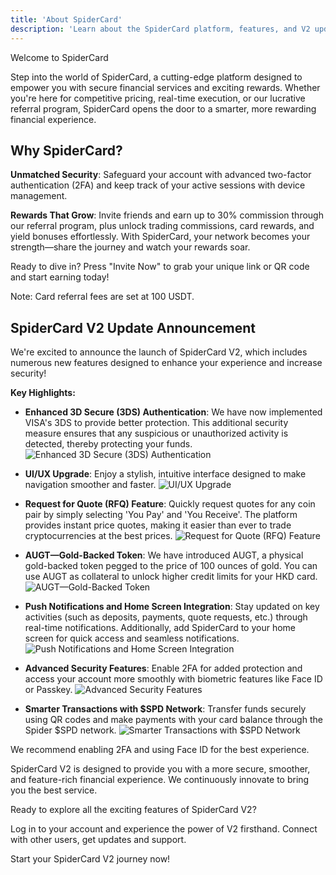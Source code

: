 ```yaml
---
title: 'About SpiderCard'
description: 'Learn about the SpiderCard platform, features, and V2 updates.'
---
```


<Info>
Welcome to SpiderCard

Step into the world of SpiderCard, a cutting-edge platform designed to empower you with secure financial services and exciting rewards. Whether you're here for competitive pricing, real-time execution, or our lucrative referral program, SpiderCard opens the door to a smarter, more rewarding financial experience.
</Info>

## Why SpiderCard?

**Unmatched Security**: Safeguard your account with advanced two-factor authentication (2FA) and keep track of your active sessions with device management.

**Rewards That Grow**: Invite friends and earn up to 30% commission through our referral program, plus unlock trading commissions, card rewards, and yield bonuses effortlessly. With SpiderCard, your network becomes your strength—share the journey and watch your rewards soar.

Ready to dive in? Press "Invite Now" to grab your unique link or QR code and start earning today!

Note: Card referral fees are set at 100 USDT.

## SpiderCard V2 Update Announcement

We're excited to announce the launch of SpiderCard V2, which includes numerous new features designed to enhance your experience and increase security!

**Key Highlights:**

* **Enhanced 3D Secure (3DS) Authentication**: We have now implemented VISA's 3DS to provide better protection. This additional security measure ensures that any suspicious or unauthorized activity is detected, thereby protecting your funds.
    ![Enhanced 3D Secure (3DS) Authentication](https://open.gitbook.com/~gitbook/image?url=https%3A%2F%2F576526375-files.gitbook.io%2F%7E%2Ffiles%2Fv0%2Fb%2Fgitbook-x-prod.appspot.com%2Fo%2Fspaces%252FWk98YWM2MHtAzSHwvK6L%252Fuploads%252FnzFNpsjhRYxHDCJXZqOY%252F7.png%3Falt%3Dmedia%26token%3Deb4fc202-a6f4-4a95-b92d-9c6df890bd1d&width=768&dpr=4&quality=100&sign=86a82826&sv=2)

* **UI/UX Upgrade**: Enjoy a stylish, intuitive interface designed to make navigation smoother and faster.
    ![UI/UX Upgrade](https://open.gitbook.com/~gitbook/image?url=https%3A%2F%2F576526375-files.gitbook.io%2F%7E%2Ffiles%2Fv0%2Fb%2Fgitbook-x-prod.appspot.com%2Fo%2Fspaces%252FWk98YWM2MHtAzSHwvK6L%252Fuploads%252FMlUnowwT4NxAxpv092xB%252F4.png%3Falt%3Dmedia%26token%3Dda190c39-ab73-47ab-8284-5da97dcd5a84&width=768&dpr=4&quality=100&sign=c3e31373&sv=2)

* **Request for Quote (RFQ) Feature**: Quickly request quotes for any coin pair by simply selecting 'You Pay' and 'You Receive'. The platform provides instant price quotes, making it easier than ever to trade cryptocurrencies at the best prices.
    ![Request for Quote (RFQ) Feature](https://open.gitbook.com/~gitbook/image?url=https%3A%2F%2F576526375-files.gitbook.io%2F%7E%2Ffiles%2Fv0%2Fb%2Fgitbook-x-prod.appspot.com%2Fo%2Fspaces%252FWk98YWM2MHtAzSHwvK6L%252Fuploads%252F0kZUTT4yhfpLAwr6HxgT%252F5.png%3Falt%3Dmedia%26token%3D4ce8a757-8dc6-426a-9b77-f9e8a1920947&width=768&dpr=4&quality=100&sign=a09cf461&sv=2)

* **AUGT—Gold-Backed Token**: We have introduced AUGT, a physical gold-backed token pegged to the price of 100 ounces of gold. You can use AUGT as collateral to unlock higher credit limits for your HKD card.
    ![AUGT—Gold-Backed Token](https://open.gitbook.com/~gitbook/image?url=https%3A%2F%2F576526375-files.gitbook.io%2F%7E%2Ffiles%2Fv0%2Fb%2Fgitbook-x-prod.appspot.com%2Fo%2Fspaces%252FWk98YWM2MHtAzSHwvK6L%252Fuploads%252F3hgTyH3KcEkswMnJg8VA%252F2.png%3Falt%3Dmedia%26token%3D3afb38e1-c9ef-48a3-807d-9161c280e5d6&width=768&dpr=1&quality=100&sign=4d150b22&sv=2)

* **Push Notifications and Home Screen Integration**: Stay updated on key activities (such as deposits, payments, quote requests, etc.) through real-time notifications. Additionally, add SpiderCard to your home screen for quick access and seamless notifications.
    ![Push Notifications and Home Screen Integration](https://open.gitbook.com/~gitbook/image?url=https%3A%2F%2F576526375-files.gitbook.io%2F%7E%2Ffiles%2Fv0%2Fb%2Fgitbook-x-prod.appspot.com%2Fo%2Fspaces%252FWk98YWM2MHtAzSHwvK6L%252Fuploads%252F4rjbeEzYbs7jazsLNSF6%252FUntitled%2520design%2520%2811%29.png%3Falt%3Dmedia%26token%3D38451910-0637-41c9-b214-f9972207e266&width=768&dpr=4&quality=100&sign=a336b582&sv=2)

* **Advanced Security Features**: Enable 2FA for added protection and access your account more smoothly with biometric features like Face ID or Passkey.
    ![Advanced Security Features](https://open.gitbook.com/~gitbook/image?url=https%3A%2F%2F576526375-files.gitbook.io%2F%7E%2Ffiles%2Fv0%2Fb%2Fgitbook-x-prod.appspot.com%2Fo%2Fspaces%252FWk98YWM2MHtAzSHwvK6L%252Fuploads%252FrCKuaHkBVXaPef7a5VaF%252F6.png%3Falt%3Dmedia%26token%3D3006ccd7-0603-46b8-b936-021e5e1c3751&width=768&dpr=4&quality=100&sign=b8e96d4c&sv=2)

* **Smarter Transactions with $SPD Network**: Transfer funds securely using QR codes and make payments with your card balance through the Spider $SPD network.
    ![Smarter Transactions with $SPD Network](https://open.gitbook.com/~gitbook/image?url=https%3A%2F%2F576526375-files.gitbook.io%2F%7E%2Ffiles%2Fv0%2Fb%2Fgitbook-x-prod.appspot.com%2Fo%2Fspaces%252FWk98YWM2MHtAzSHwvK6L%252Fuploads%252FtpTOA5e9Bw0llcDprNg0%252F3.png%3Falt%3Dmedia%26token%3D39065f0d-a956-4f7a-801a-85e9e13afa45&width=768&dpr=4&quality=100&sign=2a233b12&sv=2)

We recommend enabling 2FA and using Face ID for the best experience.

SpiderCard V2 is designed to provide you with a more secure, smoother, and feature-rich financial experience. We continuously innovate to bring you the best service.

Ready to explore all the exciting features of SpiderCard V2?

<CardGroup cols={2}>
  <Card title="Access Dashboard" icon="gauge-high" href="https://pro.spidercard.io">
    Log in to your account and experience the power of V2 firsthand.
  </Card>
  <Card title="Join Community" icon="discord" href="https://t.me/SpiderCardGlobal">
    Connect with other users, get updates and support.
  </Card>
</CardGroup>

Start your SpiderCard V2 journey now!
